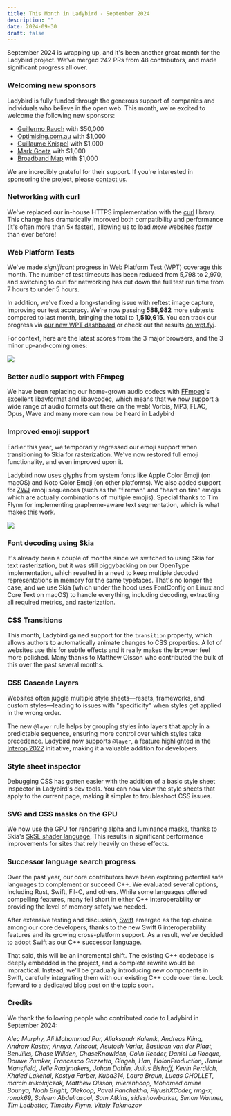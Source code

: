 ```yaml
---
title: This Month in Ladybird - September 2024
description: ""
date: 2024-09-30
draft: false
---
```


September 2024 is wrapping up, and it's been another great month for the Ladybird project. We’ve merged 242 PRs from 48 contributors, and made significant progress all over.

### Welcoming new sponsors

Ladybird is fully funded through the generous support of companies and individuals who believe in the open web. This month, we're excited to welcome the following new sponsors:

- [Guillermo Rauch](https://rauchg.com) with $50,000
- [Optimising.com.au](https://www.optimising.com.au/?utm_source=ladybird&utm_medium=website&utm_campaign=sponsor) with $1,000
- [Guillaume Knispel](#) with $1,000
- [Mark Goetz](https://markandrewgoetz.com/) with $1,000
- [Broadband Map](https://broadbandmap.com/) with $1,000

We are incredibly grateful for their support. If you're interested in sponsoring the project, please [contact us](mailto:contact@ladybird.org).

### Networking with curl

We've replaced our in-house HTTPS implementation with the [curl](https://curl.se/) library. This change has dramatically improved both compatibility and performance (it's often more than 5x faster), allowing us to load _more_ websites _faster_ than ever before!

### Web Platform Tests

We've made _significant_ progress in Web Platform Test (WPT) coverage this month. The number of test timeouts has been reduced from 5,798 to 2,970, and switching to curl for networking has cut down the full test run time from 7 hours to under 5 hours.

In addition, we've fixed a long-standing issue with reftest image capture, improving our test accuracy. We're now passing **588,982** more subtests compared to last month, bringing the total to **1,510,615**. You can track our progress via [our new WPT dashboard](https://grafana.app.ladybird.org/public-dashboards/2365098a185541cf8c7273830a789493?orgId=1) or check out the results [on wpt.fyi](https://wpt.fyi/results/?product=ladybird).

For context, here are the latest scores from the 3 major browsers, and the 3 minor up-and-coming ones:

![](/assets/img/wpt-2024-09-30.webp)

### Better audio support with FFmpeg

We have been replacing our home-grown audio codecs with [FFmpeg](https://ffmpeg.org)'s excellent libavformat and
libavcodec, which means that we now support a wide range of audio formats out there on the web!
Vorbis, MP3, FLAC, Opus, Wave and many more can now be heard in Ladybird

### Improved emoji support

Earlier this year, we temporarily regressed our emoji support when transitioning to Skia for rasterization. We've now restored full emoji functionality, and even improved upon it.

Ladybird now uses glyphs from system fonts like Apple Color Emoji (on macOS) and Noto Color Emoji (on other platforms). We also added support for [ZWJ](https://en.wikipedia.org/wiki/Zero-width_joiner) emoji sequences (such as the "fireman" and "heart on fire" emojis which are actually combinations of multiple emojis). Special thanks to Tim Flynn for implementing grapheme-aware text segmentation, which is what makes this work.

![](/assets/img/newsletter-sep-2024-emoji-zwj.png)

### Font decoding using Skia

It's already been a couple of months since we switched to using Skia for text rasterization, but it was still piggybacking on our OpenType implementation, which resulted in a need to keep multiple decoded representations in memory for the same typefaces.
That's no longer the case, and we use Skia (which under the hood uses FontConfig on Linux and Core Text on macOS) to handle everything, including decoding, extracting all required metrics, and rasterization.

### CSS Transitions

This month, Ladybird gained support for the `transition` property, which allows authors to automatically animate changes to CSS properties. A lot of websites use this for subtle effects and it really makes the browser feel more polished. Many thanks to Matthew Olsson who contributed the bulk of this over the past several months.

### CSS Cascade Layers

Websites often juggle multiple style sheets—resets, frameworks, and custom styles—leading to issues with "specificity" when styles get applied in the wrong order.

The new `@layer` rule helps by grouping styles into layers that apply in a predictable sequence, ensuring more control over which styles take precedence. Ladybird now supports `@layer`, a feature highlighted in the [Interop 2022](https://wpt.fyi/interop-2022) initiative, making it a valuable addition for developers.

### Style sheet inspector

Debugging CSS has gotten easier with the addition of a basic style sheet inspector in Ladybird's dev tools. You can now view the style sheets that apply to the current page, making it simpler to troubleshoot CSS issues.

### SVG and CSS masks on the GPU

We now use the GPU for rendering alpha and luminance masks, thanks to Skia's [SkSL shader language](https://skia.org/docs/user/sksl/). This results in significant performance improvements for sites that rely heavily on these effects.

### Successor language search progress

Over the past year, our core contributors have been exploring potential safe languages to complement or succeed C++.
We evaluated several options, including Rust, Swift, Fil-C, and others. While some languages offered compelling
features, many fell short in either C++ interoperability or providing the level of memory safety we needed.

After extensive testing and discussion, [Swift](https://swift.org) emerged as the top choice among our core developers, thanks to the new Swift 6 interoperability features and its growing cross-platform support. As a result, we've decided to adopt Swift as our C++ successor language.

That said, this will be an incremental shift. The existing C++ codebase is deeply embedded in the project,
and a complete rewrite would be impractical. Instead, we'll be gradually introducing new components in Swift,
carefully integrating them with our existing C++ code over time. Look forward to a dedicated blog post on the topic soon.

### Credits

We thank the following people who contributed code to Ladybird in September 2024:

_Alec Murphy, Ali Mohammad Pur, Aliaksandr Kalenik, Andreas Kling, Andrew Kaster, Annya, Arhcout, Asutosh Variar, Bastiaan van der Plaat, BenJilks, Chase Willden, ChaseKnowlden, Colin Reeder, Daniel La Rocque, Douwe Zumker, Francesco Gazzetta, Gingeh, Han, HolonProduction, Jamie Mansfield, Jelle Raaijmakers, Johan Dahlin, Julius Elshoff, Kevin Perdlich, Khaled Lakehal, Kostya Farber, Kuba314, Laura Braun, Lucas CHOLLET, marcin mikołajczak, Matthew Olsson, mierenhoop, Mohamed amine Bounya, Noah Bright, Olekoop, Pavel Panchekha, PiyushXCoder, rmg-x, ronak69, Saleem Abdulrasool, Sam Atkins, sideshowbarker, Simon Wanner, Tim Ledbetter, Timothy Flynn, Vitaly Takmazov_
